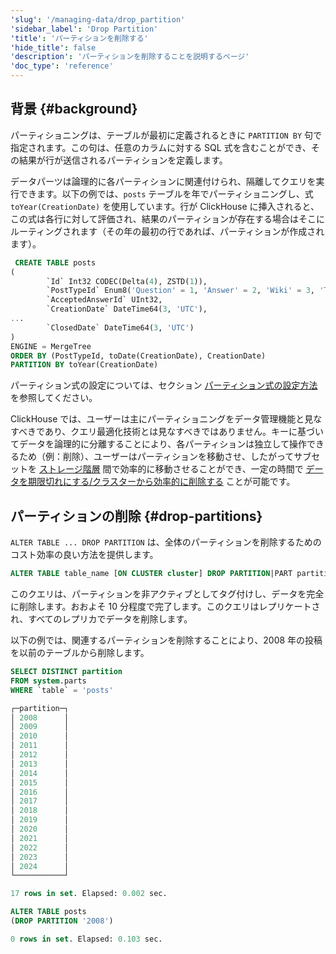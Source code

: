 ```yaml
---
'slug': '/managing-data/drop_partition'
'sidebar_label': 'Drop Partition'
'title': 'パーティションを削除する'
'hide_title': false
'description': 'パーティションを削除することを説明するページ'
'doc_type': 'reference'
---
```


## 背景 {#background}

パーティショニングは、テーブルが最初に定義されるときに `PARTITION BY` 句で指定されます。この句は、任意のカラムに対する SQL 式を含むことができ、その結果が行が送信されるパーティションを定義します。

データパーツは論理的に各パーティションに関連付けられ、隔離してクエリを実行できます。以下の例では、`posts` テーブルを年でパーティショニングし、式 `toYear(CreationDate)` を使用しています。行が ClickHouse に挿入されると、この式は各行に対して評価され、結果のパーティションが存在する場合はそこにルーティングされます（その年の最初の行であれば、パーティションが作成されます）。

```sql
 CREATE TABLE posts
(
        `Id` Int32 CODEC(Delta(4), ZSTD(1)),
        `PostTypeId` Enum8('Question' = 1, 'Answer' = 2, 'Wiki' = 3, 'TagWikiExcerpt' = 4, 'TagWiki' = 5, 'ModeratorNomination' = 6, 'WikiPlaceholder' = 7, 'PrivilegeWiki' = 8),
        `AcceptedAnswerId` UInt32,
        `CreationDate` DateTime64(3, 'UTC'),
...
        `ClosedDate` DateTime64(3, 'UTC')
)
ENGINE = MergeTree
ORDER BY (PostTypeId, toDate(CreationDate), CreationDate)
PARTITION BY toYear(CreationDate)
```

パーティション式の設定については、セクション [パーティション式の設定方法](/sql-reference/statements/alter/partition/#how-to-set-partition-expression) を参照してください。

ClickHouse では、ユーザーは主にパーティショニングをデータ管理機能と見なすべきであり、クエリ最適化技術とは見なすべきではありません。キーに基づいてデータを論理的に分離することにより、各パーティションは独立して操作できるため（例：削除）、ユーザーはパーティションを移動させ、したがってサブセットを [ストレージ階層](/integrations/s3#storage-tiers) 間で効率的に移動させることができ、一定の時間で [データを期限切れにする/クラスターから効率的に削除する](/sql-reference/statements/alter/partition) ことが可能です。

## パーティションの削除 {#drop-partitions}

`ALTER TABLE ... DROP PARTITION` は、全体のパーティションを削除するためのコスト効率の良い方法を提供します。

```sql
ALTER TABLE table_name [ON CLUSTER cluster] DROP PARTITION|PART partition_expr
```

このクエリは、パーティションを非アクティブとしてタグ付けし、データを完全に削除します。おおよそ 10 分程度で完了します。このクエリはレプリケートされ、すべてのレプリカでデータを削除します。

以下の例では、関連するパーティションを削除することにより、2008 年の投稿を以前のテーブルから削除します。

```sql
SELECT DISTINCT partition
FROM system.parts
WHERE `table` = 'posts'

┌─partition─┐
│ 2008      │
│ 2009      │
│ 2010      │
│ 2011      │
│ 2012      │
│ 2013      │
│ 2014      │
│ 2015      │
│ 2016      │
│ 2017      │
│ 2018      │
│ 2019      │
│ 2020      │
│ 2021      │
│ 2022      │
│ 2023      │
│ 2024      │
└───────────┘

17 rows in set. Elapsed: 0.002 sec.

ALTER TABLE posts
(DROP PARTITION '2008')

0 rows in set. Elapsed: 0.103 sec.
```
